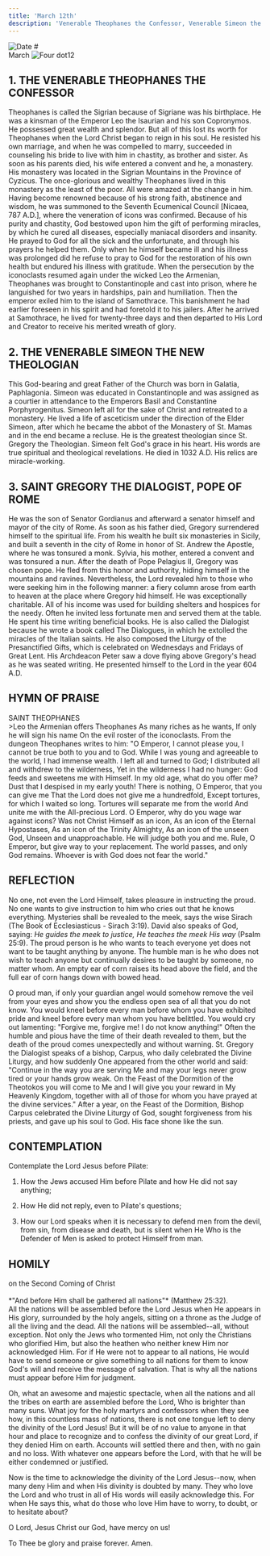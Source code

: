```yaml
---
title: 'March 12th'
description: 'Venerable Theophanes the Confessor, Venerable Simeon the New Theologian, St. Gregory the Dialogist, Pope of Rome'
---
```


<RunningHead />
<Image src="/title-imprint.png" height={50} width={50} alt="Date" className="title-imprint"/>
# <div id="date">March <Image className="four-dot" src="/four-dot.png" height={15} width={15} alt="Four dot" />12</div>

## 1. THE VENERABLE THEOPHANES THE CONFESSOR

Theophanes is called the Sigrian because of Sigriane was his birthplace. He was a kinsman of the Emperor Leo the Isaurian and his son Copronymos. He possessed great wealth and splendor. But all of this lost its worth for Theophanes when the Lord Christ began to reign in his soul. He resisted his own marriage, and when he was compelled to marry, succeeded in counseling his bride to live with him in chastity, as brother and sister. As soon as his parents died, his wife entered a convent and he, a monastery. His monastery was located in the Sigrian Mountains in the Province of Cyzicus. The once-glorious and wealthy Theophanes lived in this monastery as the least of the poor. All were amazed at the change in him. Having become renowned because of his strong faith, abstinence and wisdom, he was summoned to the Seventh Ecumenical Council [Nicaea, 787 A.D.], where the veneration of icons was confirmed. Because of his purity and chastity, God bestowed upon him the gift of performing miracles, by which he cured all diseases, especially maniacal disorders and insanity. He prayed to God for all the sick and the unfortunate, and through his prayers he helped them. Only when he himself became ill and his illness was prolonged did he refuse to pray to God for the restoration of his own health but endured his illness with gratitude. When the persecution by the iconoclasts resumed again under the wicked Leo the Armenian, Theophanes was brought to Constantinople and cast into prison, where he languished for two years in hardships, pain and humiliation. Then the emperor exiled him to the island of Samothrace. This banishment he had earlier foreseen in his spirit and had foretold it to his jailers. After he arrived at Samothrace, he lived for twenty-three days and then departed to His Lord and Creator to receive his merited wreath of glory.

## 2. THE VENERABLE SIMEON THE NEW THEOLOGIAN

This God-bearing and great Father of the Church was born in Galatia, Paphlagonia. Simeon was educated in Constantinople and was assigned as a courtier in attendance to the Emperors Basil and Constantine Porphyrogenitus. Simeon left all for the sake of Christ and retreated to a monastery. He lived a life of asceticism under the direction of the Elder Simeon, after which he became the abbot of the Monastery of St. Mamas and in the end became a recluse. He is the greatest theologian since St. Gregory the Theologian. Simeon felt God's grace in his heart. His words are true spiritual and theological revelations. He died in 1032 A.D. His relics are miracle-working.

## 3. SAINT GREGORY THE DIALOGIST, POPE OF ROME

He was the son of Senator Gordianus and afterward a senator himself and mayor of the city of Rome. As soon as his father died, Gregory surrendered himself to the spiritual life. From his wealth he built six monasteries in Sicily, and built a seventh in the city of Rome in honor of St. Andrew the Apostle, where he was tonsured a monk. Sylvia, his mother, entered a convent and was tonsured a nun. After the death of Pope Pelagius II, Gregory was chosen pope. He fled from this honor and authority, hiding himself in the mountains and ravines. Nevertheless, the Lord revealed him to those who were seeking him in the following manner: a fiery column arose from earth to heaven at the place where Gregory hid himself. He was exceptionally charitable. All of his income was used for building shelters and hospices for the needy. Often he invited less fortunate men and served them at the table. He spent his time writing beneficial books. He is also called the Dialogist because he wrote a book called The Dialogues, in which he extolled the miracles of the Italian saints. He also composed the Liturgy of the Presanctified Gifts, which is celebrated on Wednesdays and Fridays of Great Lent. His Archdeacon Peter saw a dove flying above Gregory's head as he was seated writing. He presented himself to the Lord in the year 604 A.D.


## HYMN OF PRAISE
<div style={{textAlign:'center', color:'crimson', fontWeight:'bold'}}>
SAINT THEOPHANES
</div>
>Leo the Armenian offers Theophanes  
As many riches as he wants,  
If only he will sign his name  
On the evil roster of the iconoclasts.  
From the dungeon Theophanes writes to him:  
"O Emperor, I cannot please you,  
I cannot be true both to you and to God.  
While I was young and agreeable to the world,  
I had immense wealth.  
I left all and turned to God;  
I distributed all and withdrew to the wilderness,  
Yet in the wilderness I had no hunger:  
God feeds and sweetens me with Himself.  
In my old age, what do you offer me?  
Dust that I despised in my early youth!  
There is nothing, O Emperor, that you can give me  
That the Lord does not give me a hundredfold,  
Except tortures, for which I waited so long.  
Tortures will separate me from the world  
And unite me with the All-precious Lord.  
O Emperor, why do you wage war against icons?  
Was not Christ Himself as an icon,  
As an icon of the Eternal Hypostases,  
As an icon of the Trinity Almighty,  
As an icon of the unseen God,  
Unseen and unapproachable.  
He will judge both you and me.  
Rule, O Emperor, but give way to your replacement.  
The world passes, and only God remains.  
Whoever is with God does not fear the world."  


## REFLECTION

No one, not even the Lord Himself, takes pleasure in instructing the proud. No one wants to give instruction to him who cries out that he knows everything. Mysteries shall be revealed to the meek, says the wise Sirach (The Book of Ecclesiasticus - Sirach 3:19). David also speaks of God, saying: *He guides the meek to justice, He teaches the meek His way* (Psalm 25:9). The proud person is he who wants to teach everyone yet does not want to be taught anything by anyone. The humble man is he who does not wish to teach anyone but continually desires to be taught by someone, no matter whom. An empty ear of corn raises its head above the field, and the full ear of corn hangs down with bowed head.

O proud man, if only your guardian angel would somehow remove the veil from your eyes and show you the endless open sea of all that you do not know. You would kneel before every man before whom you have exhibited pride and kneel before every man whom you have belittled. You would cry out lamenting: "Forgive me, forgive me! I do not know anything!" Often the humble and pious have the time of their death revealed to them, but the death of the proud comes unexpectedly and without warning. St. Gregory the Dialogist speaks of a bishop, Carpus, who daily celebrated the Divine Liturgy, and how suddenly One appeared from the other world and said: "Continue in the way you are serving Me and may your legs never grow tired or your hands grow weak. On the Feast of the Dormition of the Theotokos you will come to Me and I will give you your reward in My Heavenly Kingdom, together with all of those for whom you have prayed at the divine services." After a year, on the Feast of the Dormition, Bishop Carpus celebrated the Divine Liturgy of God, sought forgiveness from his priests, and gave up his soul to God. His face shone like the sun.


## CONTEMPLATION

Contemplate the Lord Jesus before Pilate:

1. How the Jews accused Him before Pilate and how He did not say anything;

2. How He did not reply, even to Pilate's questions;

3. How our Lord speaks when it is necessary to defend men from the devil, from sin, from disease and death, but is silent when He Who is the Defender of Men is asked to protect Himself from man.


## HOMILY
<div style={{textAlign:'center', color:'crimson', fontWeight:'bold'}}>
on the Second Coming of Christ
</div><br />
<div style={{textAlign:'right'}}>
*"And before Him shall be gathered all nations"* (Matthew 25:32).
</div>
All the nations will be assembled before the Lord Jesus when He appears in His glory, surrounded by the holy angels, sitting on a throne as the Judge of all the living and the dead. All the nations will be assembled--all, without exception. Not only the Jews who tormented Him, not only the Christians who glorified Him, but also the heathen who neither knew Him nor acknowledged Him. For if He were not to appear to all nations, He would have to send someone or give something to all nations for them to know God's will and receive the message of salvation. That is why all the nations must appear before Him for judgment.

Oh, what an awesome and majestic spectacle, when all the nations and all the tribes on earth are assembled before the Lord, Who is brighter than many suns. What joy for the holy martyrs and confessors when they see how, in this countless mass of nations, there is not one tongue left to deny the divinity of the Lord Jesus! But it will be of no value to anyone in that hour and place to recognize and to confess the divinity of our great Lord, if they denied Him on earth. Accounts will settled there and then, with no gain and no loss. With whatever one appears before the Lord, with that he will be either condemned or justified.

Now is the time to acknowledge the divinity of the Lord Jesus--now, when many deny Him and when His divinity is doubted by many. They who love the Lord and who trust in all of His words will easily acknowledge this. For when He says this, what do those who love Him have to worry, to doubt, or to hesitate about?

O Lord, Jesus Christ our God, have mercy on us!

To Thee be glory and praise forever. Amen.


